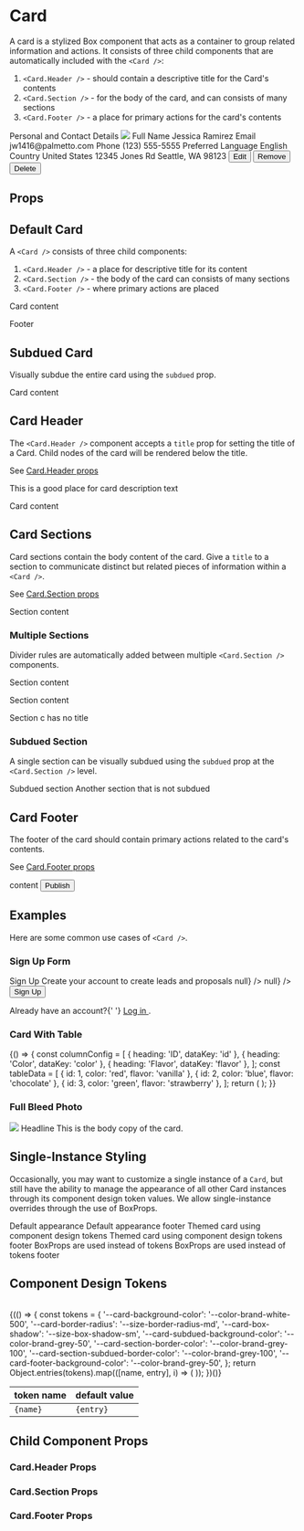 
<Meta title="Components/Card/Overview" component={Card} />

# Card

A card is a stylized Box component that acts as a container to group related information and actions.
It consists of three child components that are automatically included with the `<Card />`:

1. `<Card.Header />` - should contain a descriptive title for the Card's contents
1. `<Card.Section />` - for the body of the card, and can consists of many sections
1. `<Card.Footer />` - a place for primary actions for the card's contents

<Canvas>
  <Box background="grey-lightest" padding="2xl">
    <Card>
      <Card.Header title="Profile Card Example">
        <Box as="p" color="grey" fontSize="sm">
          Personal and Contact Details
        </Box>
      </Card.Header>
      <Box overflow="hidden" height="130px">
        <img src="https://images.unsplash.com/photo-1555412654-72a95a495858?ixlib=rb-1.2.1&ixid=eyJhcHBfaWQiOjEyMDd9&auto=format&fit=crop&w=1000&q=80" />
      </Box>
      <Card.Section title="profile">
        <Box direction="row" childGap="lg">
          <Box flex="auto" childGap="lg">
            <Box childGap="2xs">
              <Box fontSize="sm" color="grey">
                Full Name
              </Box>
              <Box>Jessica Ramirez</Box>
            </Box>
            <Box childGap="2xs">
              <Box fontSize="sm" color="grey">
                Email
              </Box>
              <Box>jw1416@palmetto.com</Box>
            </Box>
            <Box childGap="2xs">
              <Box fontSize="sm" color="grey">
                Phone
              </Box>
              <Box>(123) 555-5555</Box>
            </Box>
          </Box>
          <Box flex="auto" childGap="lg">
            <Box childGap="2xs">
              <Box fontSize="sm" color="grey">
                Preferred Language
              </Box>
              <Box>English</Box>
            </Box>
            <Box childGap="2xs">
              <Box fontSize="sm" color="grey">
                Country
              </Box>
              <Box>United States</Box>
            </Box>
          </Box>
        </Box>
      </Card.Section>
      <Card.Section title="site location">
        <Box childGap="2xs">
          <Box>12345 Jones Rd</Box>
          <Box>Seattle, WA 98123</Box>
        </Box>
      </Card.Section>
      <Card.Footer>
        <Box display="flex" direction="row" justify="between" overflow="hidden" childGap="md">
          <Box direction="row" childGap="sm">
            <Button size="sm" variant="light">
              Edit
            </Button>
            <Button size="sm" variant="light">
              Remove
            </Button>
          </Box>
          <Button variant="danger" isOutlined size="sm">
            Delete
          </Button>
        </Box>
      </Card.Footer>
    </Card>
  </Box>
</Canvas>

## Props

<ArgsTable of={Card} />

## Default Card

A `<Card />` consists of three child components:

1. `<Card.Header />` - a place for descriptive title for its content
1. `<Card.Section />` - the body of the card can consists of many sections
1. `<Card.Footer />` - where primary actions are placed

<Canvas>
  <Story name="Default Card">
    <Card>
      <Card.Header title="Default Card" />
      <Card.Section>
        <p>Card content</p>
      </Card.Section>
      <Card.Footer>Footer</Card.Footer>
    </Card>
  </Story>
</Canvas>

## Subdued Card

Visually subdue the entire card using the `subdued` prop.

<Canvas>
  <Story name="Subdued Card">
    <Card subdued>
      <Card.Header title="Subdued Card" />
      <Card.Section>
        <p>Card content</p>
      </Card.Section>
    </Card>
  </Story>
</Canvas>

## Card Header

The `<Card.Header />` component accepts a `title` prop for setting the title of a Card. Child nodes of the card will be rendered below the title.

See [Card.Header props](#cardheader-props)

<Canvas>
  <Story name="Card Title">
    <Card>
      <Card.Header title="Default Card">This is a good place for card description text</Card.Header>
      <Card.Section>
        <p>Card content</p>
      </Card.Section>
    </Card>
  </Story>
</Canvas>

## Card Sections

Card sections contain the body content of the card. Give a `title` to a section to communicate distinct but related pieces of information within a `<Card />`.

See [Card.Section props](#cardsection-props)

<Canvas>
  <Story name="Section Title">
    <Card>
      <Card.Header title="Card Title" />
      <Card.Section title="Section Title">
        <p>Section content</p>
      </Card.Section>
    </Card>
  </Story>
</Canvas>

### Multiple Sections

Divider rules are automatically added between multiple `<Card.Section />` components.

<Canvas>
  <Story name="Multiple Sections">
    <Card>
      <Card.Header title="Card with Multiple Sections" />
      <Card.Section title="Section A Title">
        <p>Section content</p>
      </Card.Section>
      <Card.Section title="Section B Title">
        <p>Section content</p>
      </Card.Section>
      <Card.Section>
        <p>Section c has no title</p>
      </Card.Section>
    </Card>
  </Story>
</Canvas>

### Subdued Section

A single section can be visually subdued using the `subdued` prop at the `<Card.Section />` level.

<Canvas>
  <Story name="Subdued Section">
    <Card>
      <Card.Header title="Card with Subdued Section" />
      <Card.Section subdued>
        <Box as="p">Subdued section</Box>
      </Card.Section>
      <Card.Section>
        <Box as="p">Another section that is not subdued</Box>
      </Card.Section>
    </Card>
  </Story>
</Canvas>

## Card Footer

The footer of the card should contain primary actions related to the card's contents.

See [Card.Footer props](#cardfooter-props)

<Canvas>
  <Story name="Footer">
    <Card>
      <Card.Section>content</Card.Section>
      <Card.Footer>
        <Button variant="primary">Publish</Button>
      </Card.Footer>
    </Card>
  </Story>
</Canvas>

## Examples

Here are some common use cases of `<Card />`.

### Sign Up Form

<Canvas>
  <Story name="Example - Sign Up Form">
    <Box alignItems="center" alignContent="center" padding="2xl" background="grey-lightest">
      <Card maxWidth="4xl">
        <Card.Section padding="3xl">
          <Box childGap="xl">
            <Box childGap="sm" alignItems="center">
              <Heading as="h1" size="xl">
                Sign Up
              </Heading>
              <Box as="p" color="grey" fontSize="sm">
                Create your account to create leads and proposals
              </Box>
            </Box>
            <Box childGap="lg">
              <TextInput id="email" value="" label="Email Address" onChange={() => null} />
              <TextInput
                id="password"
                type="password"
                value=""
                label="Password"
                onChange={() => null}
              />
              <Button fullWidth variant="primary">
                Sign Up
              </Button>
            </Box>
            <Box alignItems="center" fontSize="sm" color="grey">
              <p>
                Already have an account?{' '}
                <a href="#" className="font-color-primary">
                  Log in
                </a>
                .
              </p>
            </Box>
          </Box>
        </Card.Section>
      </Card>
    </Box>
  </Story>
</Canvas>

### Card With Table

<Canvas>
  <Story name="Example - Card With Table">
    {() => {
      const columnConfig = [
        { heading: 'ID', dataKey: 'id' },
        { heading: 'Color', dataKey: 'color' },
        { heading: 'Flavor', dataKey: 'flavor' },
      ];
      const tableData = [
        { id: 1, color: 'red', flavor: 'vanilla' },
        { id: 2, color: 'blue', flavor: 'chocolate' },
        { id: 3, color: 'green', flavor: 'strawberry' },
      ];
      return (
        <Card>
          <Card.Header title="Flavor Table" />
          <Card.Section padding="0">
            <Table rowKey="id" columns={columnConfig} rows={tableData} />
          </Card.Section>
        </Card>
      );
    }}
  </Story>
</Canvas>

### Full Bleed Photo

<Canvas>
  <Story name="Example - Full Bleed Photo">
    <Box alignItems="center" alignContent="center" padding="2xl" background="grey-lightest">
      <Card width="300px">
        <Card.Section padding="0" overflow="hidden" height="300px">
          <img src="https://images.unsplash.com/photo-1555412654-72a95a495858?ixlib=rb-1.2.1&ixid=eyJhcHBfaWQiOjEyMDd9&auto=format&fit=crop&w=600&q=80" />
        </Card.Section>
        <Card.Section childGap="xs">
          <Heading>Headline</Heading>
          <Box as="p">This is the body copy of the card.</Box>
        </Card.Section>
      </Card>
    </Box>
  </Story>
</Canvas>

## Single-Instance Styling

Occasionally, you may want to customize a single instance of a `Card`, but still have the ability to manage the appearance of all other Card instances through its component design token values. We allow single-instance overrides through the use of BoxProps.

<Canvas>
  <Story name="Single-Instance Styling">
    <Box childGap="xl">
      <Card>
        <Card.Section>Default appearance</Card.Section>
        <Card.Section>Default appearance</Card.Section>
        <Card.Footer>footer</Card.Footer>
      </Card>
      <Box
        childGap="xl"
        style={{
          '--card-background-color': 'var(--color-brand-tertiary-50)',
          '--card-footer-background-color': 'var(--color-brand-tertiary-900)',
          '--card-border-radius': 'var(--size-border-radius-lg)',
          '--card-section-border-color': 'var(--color-brand-tertiary-100)',
          '--card-box-shadow': '0',
        }}
      >
        <Card>
          <Card.Section>Themed card using component design tokens</Card.Section>
          <Card.Section>Themed card using component design tokens</Card.Section>
          <Card.Footer color="white">footer</Card.Footer>
        </Card>
        <Card shadow="xl" radius="sm" background="secondary-50">
          <Card.Section>BoxProps are used instead of tokens</Card.Section>
          <Card.Section borderWidth="sm 0 0 0" borderColor="secondary-100">
            BoxProps are used instead of tokens
          </Card.Section>
          <Card.Footer background="secondary-900" color="grey-100">
            footer
          </Card.Footer>
        </Card>
      </Box>
    </Box>
  </Story>
</Canvas>

## Component Design Tokens

<table>
  <thead>
    <tr>
      <th>token name</th>
      <th>default value</th>
    </tr>
  </thead>
  <tbody>
    {(() => {
      const tokens = {
        '--card-background-color': '--color-brand-white-500',
        '--card-border-radius': '--size-border-radius-md',
        '--card-box-shadow': '--size-box-shadow-sm',
        '--card-subdued-background-color': '--color-brand-grey-50',
        '--card-section-border-color': '--color-brand-grey-100',
        '--card-section-subdued-border-color': '--color-brand-grey-100',
        '--card-footer-background-color': '--color-brand-grey-50',
      };
      return Object.entries(tokens).map(([name, entry], i) => (
        <tr key={i}>
          <td>
            <code>{name}</code>
          </td>
          <td>
            <code>{entry}</code>
          </td>
        </tr>
      ));
    })()}
  </tbody>
</table>

## Child Component Props

### Card.Header Props

<ArgsTable of={Card.Header} />

### Card.Section Props

<ArgsTable of={Card.Section} />

### Card.Footer Props

<ArgsTable of={Card.Footer} />
